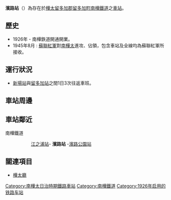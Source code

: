 {{Unreferenced|time=2021-02-08T00:21:34+00:00}}
{{japanese|japanese=濱路駅|kana=はまじえき|romaji=Hamaji-Eki}}

'''濱路站'''（{{jpn|j=濱路駅|hg=はまじえき|rm=Hamaji eki|f=y}}）為存在於[[樺太廳|樺太]][[留多加郡|留多加郡]][[留多加町|留多加町]][[南樺鐵道|南樺鐵道]]之[[鐵路車站|車站]]。
==歷史== 
* 1926年 - 南樺鉄道開通開業。
* 1945年8月 : [[蘇聯紅軍|蘇聯紅軍]]對[[庫頁島|南樺太]]進攻、佔領，包含車站及全線均為蘇聯紅軍所接收。

==運行狀況== 
* [[新場站|新場站]]與[[留多加站|留多加站]]之間1日3次往返車班。

==車站周邊==
==車站鄰近==
;南樺鐵道
:: [[江之浦站_(樺太廳)|江之浦站]]-  '''濱路站''' -[[濱路公園站|濱路公園站]]

==關連項目==
*[[樺太廳|樺太廳]]
{{南樺鐵道線}}
{{DEFAULTSORT:Hamaji}}
[[Category:南樺太日治時期鐵路車站|Category:南樺太日治時期鐵路車站]]
[[Category:南樺鐵道|Category:南樺鐵道]]
[[Category:1926年启用的铁路车站|Category:1926年启用的铁路车站]]